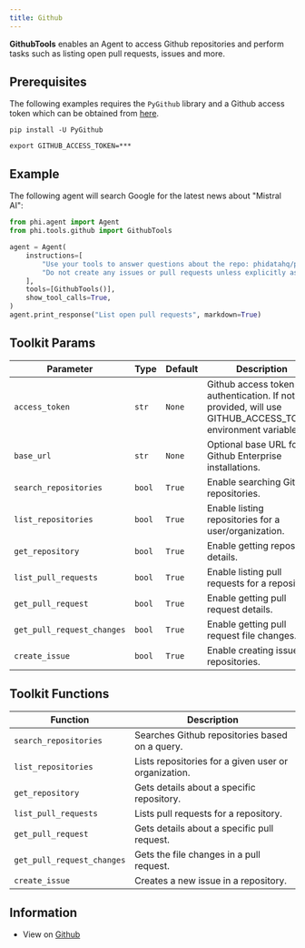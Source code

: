```yaml
---
title: Github
---
```


**GithubTools** enables an Agent to access Github repositories and perform tasks such as listing open pull requests, issues and more.

## Prerequisites

The following examples requires the `PyGithub` library and a Github access token which can be obtained from [here](https://github.com/settings/tokens).

```shell
pip install -U PyGithub
```

```shell
export GITHUB_ACCESS_TOKEN=***
```

## Example

The following agent will search Google for the latest news about "Mistral AI":

```python cookbook/tools/github_tools.py
from phi.agent import Agent
from phi.tools.github import GithubTools

agent = Agent(
    instructions=[
        "Use your tools to answer questions about the repo: phidatahq/phidata",
        "Do not create any issues or pull requests unless explicitly asked to do so",
    ],
    tools=[GithubTools()],
    show_tool_calls=True,
)
agent.print_response("List open pull requests", markdown=True)
```

## Toolkit Params

| Parameter | Type | Default | Description |
|-----------|------|---------|-------------|
| `access_token` | `str` | `None` | Github access token for authentication. If not provided, will use GITHUB_ACCESS_TOKEN environment variable. |
| `base_url` | `str` | `None` | Optional base URL for Github Enterprise installations. |
| `search_repositories` | `bool` | `True` | Enable searching Github repositories. |
| `list_repositories` | `bool` | `True` | Enable listing repositories for a user/organization. |
| `get_repository` | `bool` | `True` | Enable getting repository details. |
| `list_pull_requests` | `bool` | `True` | Enable listing pull requests for a repository. |
| `get_pull_request` | `bool` | `True` | Enable getting pull request details. |
| `get_pull_request_changes` | `bool` | `True` | Enable getting pull request file changes. |
| `create_issue` | `bool` | `True` | Enable creating issues in repositories. |

## Toolkit Functions

| Function | Description |
|----------|-------------|
| `search_repositories` | Searches Github repositories based on a query. |
| `list_repositories` | Lists repositories for a given user or organization. |
| `get_repository` | Gets details about a specific repository. |
| `list_pull_requests` | Lists pull requests for a repository. |
| `get_pull_request` | Gets details about a specific pull request. |
| `get_pull_request_changes` | Gets the file changes in a pull request. |
| `create_issue` | Creates a new issue in a repository. |

## Information

- View on [Github](https://github.com/phidatahq/phidata/blob/main/phi/tools/github.py)
